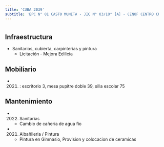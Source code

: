 ```yaml
---
title: 'CUBA 2039'
subtitle: 'EPC N° 01 CASTO MUNITA - JIC N° 03/10° [A] - CENOF CENTRO CUBA - ESEA EN DANZA MASTRAZZI CURSO VOCACIONAL DE DANZA Y EXPRESIÓN CORPORAL JUVENIL N° 09'
---
```


#
## Infraestructura

* Sanitarios, cubierta, carpinterias y pintura 
    + Licitación - Mejora Edilicia 


## Mobiliario

*  (2021) : escritorio 3, mesa pupitre doble 39, silla escolar 75 





## Mantenimiento

*  (2022) Sanitarias 
    + Cambio de cañería de agua fio

*  (2021) Albañileria / Pintura 
    + Pintura en Gimnasio, Provision y colocacion de ceramicas







